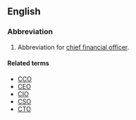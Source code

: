 ==English==
===Abbreviation===
#Abbreviation for [[chief financial officer]].

====Related terms====
*[[CCO]]
*[[CEO]]
*[[CIO]]
*[[CSO]]
*[[CTO]]